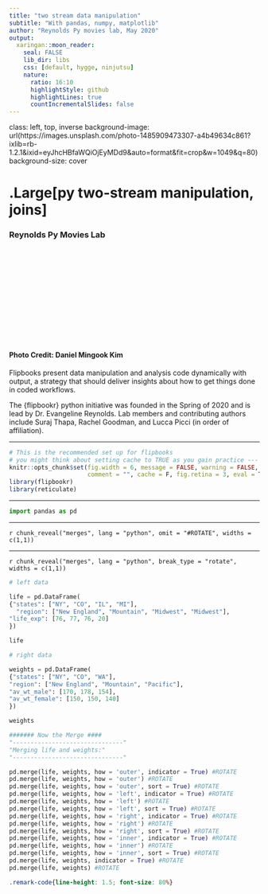 ```yaml
---
title: "two stream data manipulation"
subtitle: "With pandas, numpy, matplotlib"
author: "Reynolds Py movies lab, May 2020"
output:
  xaringan::moon_reader:
    seal: FALSE
    lib_dir: libs
    css: [default, hygge, ninjutsu]
    nature:
      ratio: 16:10
      highlightStyle: github
      highlightLines: true
      countIncrementalSlides: false
---
```





class: left, top, inverse
background-image: url(https://images.unsplash.com/photo-1485909473307-a4b49634c861?ixlib=rb-1.2.1&ixid=eyJhcHBfaWQiOjEyMDd9&auto=format&fit=crop&w=1049&q=80)
background-size: cover

# .Large[py two-stream manipulation, joins]
### Reynolds Py Movies Lab

<br>
<br>
<br>
<br>
<br>
<br>
<br>
<br>
<br>
<br>

#### <br>Photo Credit: Daniel Mingook Kim



Flipbooks present data manipulation and analysis code dynamically with output, a strategy that should deliver insights about how to get things done in coded workflows.  

The {flipbookr} python initiative was founded in the Spring of 2020 and is lead by Dr. Evangeline Reynolds.  Lab members and contributing authors include Suraj Thapa, Rachel Goodman, and Lucca Picci (in order of affiliation).  

---


```r
# This is the recommended set up for flipbooks
# you might think about setting cache to TRUE as you gain practice --- building flipbooks from scracth can be time consuming
knitr::opts_chunk$set(fig.width = 6, message = FALSE, warning = FALSE, 
                      comment = "", cache = F, fig.retina = 3, eval = T)
library(flipbookr)
library(reticulate)
```

---

```python
import pandas as pd
```



---

`r chunk_reveal("merges", lang = "python", omit = "#ROTATE", widths = c(1,1))`

---

`r chunk_reveal("merges", lang = "python", break_type = "rotate", widths = c(1,1))`


```python
# left data

life = pd.DataFrame(
{"states": ["NY", "CO", "IL", "MI"],
  "region": ["New England", "Mountain", "Midwest", "Midwest"],
"life_exp": [76, 77, 76, 20]
})

life

# right data

weights = pd.DataFrame(
{"states": ["NY", "CO", "WA"],
"region": ["New England", "Mountain", "Pacific"],
"av_wt_male": [170, 178, 154],
"av_wt_female": [150, 150, 140]
})

weights

####### Now the Merge ####
"-------------------------------"
"Merging life and weights:"
"-------------------------------"

pd.merge(life, weights, how = 'outer', indicator = True) #ROTATE
pd.merge(life, weights, how = 'outer') #ROTATE
pd.merge(life, weights, how = 'outer', sort = True) #ROTATE
pd.merge(life, weights, how = 'left', indicator = True) #ROTATE
pd.merge(life, weights, how = 'left') #ROTATE
pd.merge(life, weights, how = 'left', sort = True) #ROTATE
pd.merge(life, weights, how = 'right', indicator = True) #ROTATE
pd.merge(life, weights, how = 'right') #ROTATE
pd.merge(life, weights, how = 'right', sort = True) #ROTATE
pd.merge(life, weights, how = 'inner', indicator = True) #ROTATE
pd.merge(life, weights, how = 'inner') #ROTATE
pd.merge(life, weights, how = 'inner', sort = True) #ROTATE
pd.merge(life, weights, indicator = True) #ROTATE
pd.merge(life, weights) #ROTATE
```




```css
.remark-code{line-height: 1.5; font-size: 80%}
```
